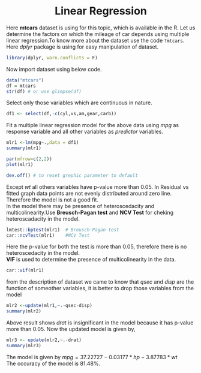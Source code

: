 <h1 align='center'>Linear Regression</h1>
Here **mtcars** dataset is using for this topic, which is available in the R.
Let us determine the factors on which the mileage of car depends using multiple linear regression.To know more about the dataset use the code `?mtcars`.\
Here _dplyr_ package is using for easy manipulation of dataset.
```r
library(dplyr, warn.conflicts = F)
```
Now import dataset using below code.
```r
data("mtcars")
df = mtcars
str(df) # or use glimpse(df)
```
Select only those variables which are continuous in nature.
```r
df1 <- select(df,-c(cyl,vs,am,gear,carb))
```
Fit a multiple linear regression model for the above data using _mpg_ as response variable and all other variables as _predictor_ variables.
```r
mlr1 <-lm(mpg~.,data = df1)
summary(mlr1)
```
```r
par(mfrow=c(2,2))
plot(mlr1)
```
```r
dev.off() # to reset grephic parameter to default
```
Except _wt_ all others variables have p-value more than 0.05. In Residual vs fitted graph data points are not evenly distributed around zero line. Therefore the model is not a good fit.\
In the model there may be presence of heteroscedacity and multicolinearity.Use **Breusch-Pagan test** and **NCV Test** for cheking heteroscadacity in the model.
```r
lmtest::bptest(mlr1)  # Breusch-Pagan test
car::ncvTest(mlr1)    #NCV Test
```
Here the p-value for both the test is more than 0.05, therefore there is no heteroscedacity in the model.\
**VIF** is used to determine the presence of multicolinearity in the data.
```r
car::vif(mlr1)
```
from the description of dataset we came to know that _qsec_ and _disp_ are the function of someother variables, it is better to drop those variables from the model
```r
mlr2 <-update(mlr1,~.-qsec-disp)
summary(mlr2)
```
Above result shows _drat_ is insignificant in the model because it has p-value more than 0.05. Now the updated model is given by,
```r
mlr3 <- update(mlr2,~.-drat)
summary(mlr3)
```

The model is given by $mpg = 37.22727-0.03177*hp-3.87783*wt$\
The occuracy of the model is 81.48%.
 \
 \
 \
